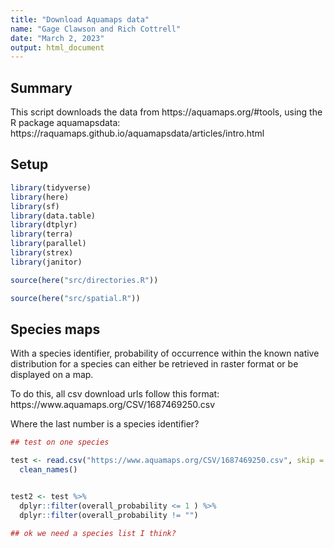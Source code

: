 ```yaml
---
title: "Download Aquamaps data"
name: "Gage Clawson and Rich Cottrell"
date: "March 2, 2023"
output: html_document
---
```


## Summary 

This script downloads the data from https://aquamaps.org/#tools, using the R package aquamapsdata: https://raquamaps.github.io/aquamapsdata/articles/intro.html

## Setup 

```r

library(tidyverse)
library(here)
library(sf)
library(data.table)
library(dtplyr)
library(terra)
library(parallel)
library(strex)
library(janitor)

source(here("src/directories.R"))

source(here("src/spatial.R"))


```




## Species maps

With a species identifier, probability of occurrence within the known native distribution for a species can either be retrieved in raster format or be displayed on a map. 

To do this, all csv download urls follow this format: https://www.aquamaps.org/CSV/1687469250.csv

Where the last number is a species identifier?


```r
## test on one species

test <- read.csv("https://www.aquamaps.org/CSV/1687469250.csv", skip = 24) %>% 
  clean_names()


test2 <- test %>% 
  dplyr::filter(overall_probability <= 1 ) %>%
  dplyr::filter(overall_probability != "")

## ok we need a species list I think?




```


